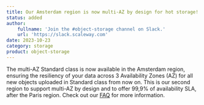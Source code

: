 ```yaml
---
title: Our Amsterdam region is now multi-AZ by design for hot storage!
status: added
author:
    fullname: 'Join the #object-storage channel on Slack.'
    url: 'https://slack.scaleway.com'
date: 2023-10-23
category: storage
product: object-storage
---
```


The multi-AZ Standard class is now available in the Amsterdam region, ensuring the resiliency of your data across 3 Availability Zones (AZ) for all new objects uploaded in Standard class from now on. 
This is our second region to support multi-AZ by design and to offer 99,9% of availability SLA, after the Paris region. Check out our [FAQ](/faq/objectstorage/) for more information.

